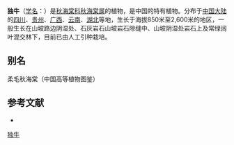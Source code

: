 {{Speciesbox
| taxon = Begonia henryi
| authority = [[Hemsl.|Hemsl.]], 1887
}}

'''独牛'''（[[学名|学名]]：{{lang|la|''Begonia henryi''}}）是[[秋海棠科|秋海棠科]][[秋海棠属|秋海棠属]]的植物，是中国的特有植物。分布于[[中国大陆|中国大陆]]的[[四川|四川]]、[[贵州|贵州]]、[[广西|广西]]、[[云南|云南]]、[[湖北|湖北]]等地，生长于海拔850米至2,600米的地区，一般生长在山坡路边阴湿处、石灰岩石山坡岩石隙缝中、山坡阴湿处岩石上及常绿阔叶混交林下，目前已由人工引种栽培。

== 别名 ==
柔毛秋海棠（中国高等植物图鉴）

== 参考文献 ==
<div class="references-small">
* {{cite web| url =http://www.bioinfo.cn/db05/KmzwSpecies.php?action=view&id=2045| title =独牛| work =《中国高等植物数据库全库》| publisher =中国科学院微生物研究所| author =昆明植物研究所| accessdate =2009-02-22| deadurl =yes| archiveurl =https://web.archive.org/web/20160305074316/http://www.bioinfo.cn/db05/KmzwSpecies.php?action=view&id=2045| archivedate =2016-03-05}}
</div>
{{Taxonbar|from=Q15225803}}

[[Category:秋海棠属|独牛]]


{{植物小作品}}